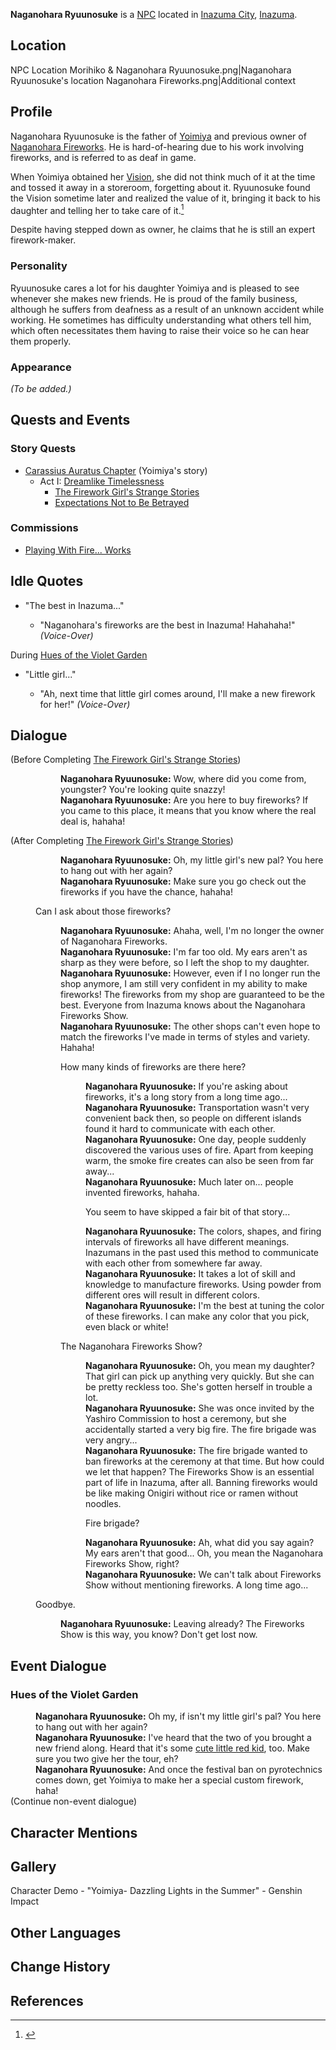 {{Meta
<!-- REMOVE THIS TEMPLATE AFTER ADDING MISSING INFO -->
|missing_NPC_profile  = yes
}}
{{Character Infobox
|image            = NPC Naganohara Ryuunosuke.png
|type             = NPC
|affiliation      = Naganohara Fireworks
|ancestry         = [[Naganohara Family]]
|child            = Yoimiya
|region           = Inazuma
|title            = Firework-Maker
|voiceEN          = Chris Tergliafera<ref>Twitter: [https://twitter.com/tergliafera/status/1420191090024411139 EN VA Self Announcement]</ref>
}}
'''Naganohara Ryuunosuke''' {{Lang|ja=長野原龍之介}} is a [[NPC]] located in [[Inazuma City]], [[Inazuma]].

==Location==
<gallery hideaddbutton="true" captionalign="center">
NPC Location Morihiko & Naganohara Ryuunosuke.png|Naganohara Ryuunosuke's location
Naganohara Fireworks.png|Additional context
</gallery>

==Profile==
Naganohara Ryuunosuke is the father of [[Yoimiya]] and previous owner of [[Naganohara Fireworks]]. He is hard-of-hearing due to his work involving fireworks, and is referred to as deaf in game.

When Yoimiya obtained her [[Vision]], she did not think much of it at the time and tossed it away in a storeroom, forgetting about it. Ryuunosuke found the Vision sometime later and realized the value of it, bringing it back to his daughter and telling her to take care of it.<ref>{{Ref/VO|Yoimiya|About the Vision}}</ref>

Despite having stepped down as owner, he claims that he is still an expert firework-maker.

===Personality===
Ryuunosuke cares a lot for his daughter Yoimiya and is pleased to see whenever she makes new friends. He is proud of the family business, although he suffers from deafness as a result of an unknown accident while working. He sometimes has difficulty understanding what others tell him, which often necessitates them having to raise their voice so he can hear them properly.

===Appearance===
''(To be added.)''

==Quests and Events==
===Story Quests===
* [[Carassius Auratus Chapter]] (Yoimiya's story)
** Act I: [[Dreamlike Timelessness]]
*** [[The Firework Girl's Strange Stories]]
*** [[Expectations Not to Be Betrayed]]

===Commissions===
* [[Playing With Fire... Works]]

==Idle Quotes==
* "The best in Inazuma..."
** {{A|VO Naganohara Ryuunosuke 01.ogg}} "Naganohara's fireworks are the best in Inazuma! Hahahaha!" ''(Voice-Over)''

;During [[Hues of the Violet Garden]]
* "Little girl..."
** {{A|VO Naganohara Ryuunosuke 01 (Irodori).ogg}} "Ah, next time that little girl comes around, I'll make a new firework for her!" ''(Voice-Over)''

==Dialogue==
{{Dialogue start}}
;(Before Completing [[The Firework Girl's Strange Stories]])
::'''Naganohara Ryuunosuke:''' Wow, where did you come from, youngster? You're looking quite snazzy!
::'''Naganohara Ryuunosuke:''' Are you here to buy fireworks? If you came to this place, it means that you know where the real deal is, hahaha!
;(After Completing [[The Firework Girl's Strange Stories]])
::'''Naganohara Ryuunosuke:''' Oh, {{sic|if isn't}} my little girl's new pal? You here to hang out with her again?
::'''Naganohara Ryuunosuke:''' Make sure you go check out the fireworks if you have the chance, hahaha!
:{{DIcon}} Can I ask about those fireworks?
::'''Naganohara Ryuunosuke:''' Ahaha, well, I'm no longer the owner of Naganohara Fireworks.
::'''Naganohara Ryuunosuke:''' I'm far too old. My ears aren't as sharp as they were before, so I left the shop to my daughter.
::'''Naganohara Ryuunosuke:''' However, even if I no longer run the shop anymore, I am still very confident in my ability to make fireworks! The fireworks from my shop are guaranteed to be the best. Everyone from Inazuma knows about the Naganohara Fireworks Show.
::'''Naganohara Ryuunosuke:''' The other shops can't even hope to match the fireworks I've made in terms of styles and variety. Hahaha!
::{{DIcon}} How many kinds of fireworks are there here?
:::'''Naganohara Ryuunosuke:''' If you're asking about fireworks, it's a long story from a long time ago...
:::'''Naganohara Ryuunosuke:''' Transportation wasn't very convenient back then, so people on different islands found it hard to communicate with each other.
:::'''Naganohara Ryuunosuke:''' One day, people suddenly discovered the various uses of fire. Apart from keeping warm, the smoke fire creates can also be seen from far away...
:::'''Naganohara Ryuunosuke:''' Much later on... people invented fireworks, hahaha.
:::{{DIcon}} You seem to have skipped a fair bit of that story...
:::'''Naganohara Ryuunosuke:''' The colors, shapes, and firing intervals of fireworks all have different meanings. Inazumans in the past used this method to communicate with each other from somewhere far away.
:::'''Naganohara Ryuunosuke:''' It takes a lot of skill and knowledge to manufacture fireworks. Using powder from different ores will result in different colors.
:::'''Naganohara Ryuunosuke:''' I'm the best at tuning the color of these fireworks. I can make any color that you pick, even black or white!
::{{DIcon}} The Naganohara Fireworks Show?
:::'''Naganohara Ryuunosuke:''' Oh, you mean my daughter? That girl can pick up anything very quickly. But she can be pretty reckless too. She's gotten herself in trouble a lot.
:::'''Naganohara Ryuunosuke:''' She was once invited by the Yashiro Commission to host a ceremony, but she accidentally started a very big fire. The fire brigade was very angry...
:::'''Naganohara Ryuunosuke:''' The fire brigade wanted to ban fireworks at the ceremony at that time. But how could we let that happen? The Fireworks Show is an essential part of life in Inazuma, after all. Banning fireworks would be like making Onigiri without rice or ramen without noodles.
:::{{DIcon}} Fire brigade?
:::'''Naganohara Ryuunosuke:''' Ah, what did you say again? My ears aren't that good... Oh, you mean the Naganohara Fireworks Show, right?
:::'''Naganohara Ryuunosuke:''' We can't talk about Fireworks Show without mentioning fireworks. A long time ago...
:{{DIcon}} Goodbye.
::'''Naganohara Ryuunosuke:''' Leaving already? The Fireworks Show is this way, you know? Don't get lost now.
{{Dialogue end}}

==Event Dialogue==
===Hues of the Violet Garden===
{{Dialogue start}}
:'''Naganohara Ryuunosuke:''' Oh my, if isn't my little girl's pal? You here to hang out with her again?
:'''Naganohara Ryuunosuke:''' I've heard that the two of you brought a new friend along. Heard that it's some [[Klee|cute little red kid]], too. Make sure you two give her the tour, eh?
:'''Naganohara Ryuunosuke:''' And once the festival ban on pyrotechnics comes down, get Yoimiya to make her a special custom firework, haha!
;(Continue non-event dialogue)
{{Dialogue end}}

==Character Mentions==
{{Character Mentions}}

==Gallery==
<gallery hideaddbutton="true" captionalign="center">
Character Demo - "Yoimiya- Dazzling Lights in the Summer" - Genshin Impact
</gallery>

==Other Languages==
{{Other Languages|default_hidden = 1
|en      = Naganohara Ryuunosuke
|zhs     = 长野原龙之介
|zhs_rm  = Chángyěyuán Lóngzhījiè
|zht     = 長野原龍之介
|zht_rm  = Chángyěyuán Lóngzhījiè
|ja      = 長野原龍之介
|ja_rm   = Naganohara Ryuunosuke
|ko      = 나가노하라 류노스케
|ko_rm   = Naganohara Ryunoseuke
|es      = Naganohara Ryuunosuke
|fr      = Naganohara Ryuunosuke
|ru      = Наганохара Рюносукэ
|th      = Naganohara Ryuunosuke
|vi      = Naganohara Ryuunosuke
|de      = Naganohara Ryuunosuke
|id      = Naganohara Ryuunosuke
|pt      = Naganohara Ryuunosuke
}}

==Change History==
{{Change History|2.0}}

==References==
{{Reflist}}